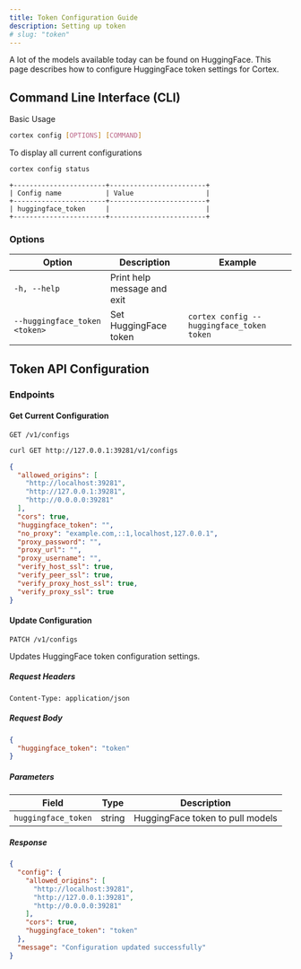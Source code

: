 ```yaml
---
title: Token Configuration Guide
description: Setting up token
# slug: "token"
---
```



A lot of the models available today can be found on HuggingFace. This page describes how to configure
HuggingFace token settings for Cortex.

## Command Line Interface (CLI)

Basic Usage

```bash
cortex config [OPTIONS] [COMMAND]
```

To display all current configurations

```bash
cortex config status
```
```
+-----------------------+------------------------+
| Config name           | Value                  |
+-----------------------+------------------------+
| huggingface_token     |                        |
+-----------------------+------------------------+
```

### Options

| Option                              | Description                 | Example                                           |
| ----------------------------------- | --------------------------- | ------------------------------------------------- |
| `-h, --help`                        | Print help message and exit |
| `--huggingface_token <token>`       | Set HuggingFace token       | `cortex config --huggingface_token token`         |

## Token API Configuration

### Endpoints

#### Get Current Configuration

```http
GET /v1/configs
```
```sh
curl GET http://127.0.0.1:39281/v1/configs
```
```json
{
  "allowed_origins": [
    "http://localhost:39281",
    "http://127.0.0.1:39281",
    "http://0.0.0.0:39281"
  ],
  "cors": true,
  "huggingface_token": "",
  "no_proxy": "example.com,::1,localhost,127.0.0.1",
  "proxy_password": "",
  "proxy_url": "",
  "proxy_username": "",
  "verify_host_ssl": true,
  "verify_peer_ssl": true,
  "verify_proxy_host_ssl": true,
  "verify_proxy_ssl": true
}
```

#### Update Configuration

```http
PATCH /v1/configs
```

Updates HuggingFace token configuration settings.

##### Request Headers

```
Content-Type: application/json
```

##### Request Body

```json
{
  "huggingface_token": "token"
}
```

##### Parameters

| Field                   | Type    | Description                               |
| ----------------------- | ------- | ------------------------------------------|
| `huggingface_token`     | string  | HuggingFace token to pull models          |

##### Response

```json
{
  "config": {
    "allowed_origins": [
      "http://localhost:39281",
      "http://127.0.0.1:39281",
      "http://0.0.0.0:39281"
    ],
    "cors": true,
    "huggingface_token": "token"
  },
  "message": "Configuration updated successfully"
}
```
